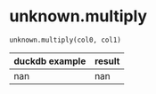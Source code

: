 # unknown.multiply { #duckops.unknown.multiply }

`unknown.multiply(col0, col1)`

| duckdb example | result |
| -------------- | ------ |
| nan | nan |
